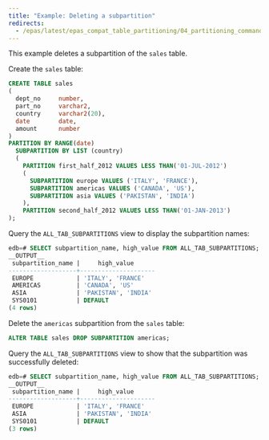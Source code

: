 ```yaml
---
title: "Example: Deleting a subpartition"
redirects:
  - /epas/latest/epas_compat_table_partitioning/04_partitioning_commands_compatible_with_oracle_databases/14_alter_table_drop_subpartition/01_example_deleting_a_subpartition/ #generated for docs/epas/reorg-role-use-case-mode
---
```


<div id="example_deleting_a_subpartition" class="registered_link"></div>

This example deletes a subpartition of the `sales` table. 

Create the `sales` table:

```sql
CREATE TABLE sales
(
  dept_no     number,
  part_no     varchar2,
  country     varchar2(20),
  date        date,
  amount      number
)
PARTITION BY RANGE(date)
  SUBPARTITION BY LIST (country)
  (
    PARTITION first_half_2012 VALUES LESS THAN('01-JUL-2012')
    (
      SUBPARTITION europe VALUES ('ITALY', 'FRANCE'),
      SUBPARTITION americas VALUES ('CANADA', 'US'),
      SUBPARTITION asia VALUES ('PAKISTAN', 'INDIA')
    ),
    PARTITION second_half_2012 VALUES LESS THAN('01-JAN-2013')
);
```

Query the `ALL_TAB_SUBPARTITIONS` view to display the subpartition names:

```sql
edb=# SELECT subpartition_name, high_value FROM ALL_TAB_SUBPARTITIONS;
__OUTPUT__
 subpartition_name |     high_value
-------------------+---------------------
 EUROPE            | 'ITALY', 'FRANCE'
 AMERICAS          | 'CANADA', 'US'
 ASIA              | 'PAKISTAN', 'INDIA'
 SYS0101           | DEFAULT
(4 rows)
```

Delete the `americas` subpartition from the `sales` table:

```sql
ALTER TABLE sales DROP SUBPARTITION americas;
```

Query the `ALL_TAB_SUBPARTITIONS` view to show that the subpartition was successfully deleted:

```sql
edb=# SELECT subpartition_name, high_value FROM ALL_TAB_SUBPARTITIONS;
__OUTPUT__
 subpartition_name |     high_value
-------------------+---------------------
 EUROPE            | 'ITALY', 'FRANCE'
 ASIA              | 'PAKISTAN', 'INDIA'
 SYS0101           | DEFAULT
(3 rows)
```
